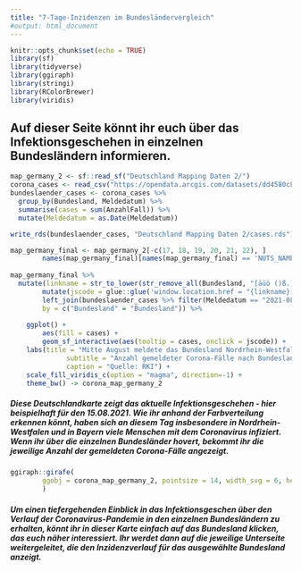 ```yaml
---
title: "7-Tage-Inzidenzen im Bundesländervergleich"
#output: html_document
---
```

```r
knitr::opts_chunk$set(echo = TRUE)
library(sf)
library(tidyverse)
library(ggiraph)
library(stringi)
library(RColorBrewer)
library(viridis)
```

## Auf dieser Seite könnt ihr euch über das Infektionsgeschehen in einzelnen Bundesländern informieren. 

```r
map_germany_2 <- sf::read_sf("Deutschland Mapping Daten 2/")
corona_cases <- read_csv("https://opendata.arcgis.com/datasets/dd4580c810204019a7b8eb3e0b329dd6_0.csv", guess_max = 2500000)
bundeslaender_cases <- corona_cases %>%
  group_by(Bundesland, Meldedatum) %>%
  summarise(cases = sum(AnzahlFall)) %>%
  mutate(Meldedatum = as.Date(Meldedatum))

write_rds(bundeslaender_cases, "Deutschland Mapping Daten 2/cases.rds")
```


```r
map_germany_final <- map_germany_2[-c(17, 18, 19, 20, 21, 22), ]
		names(map_germany_final)[names(map_germany_final) == 'NUTS_NAME'] <- 'Bundesland'
		
map_germany_final %>%
  mutate(linkname = str_to_lower(str_remove_all(Bundesland, "[äüö ()ß.]"))) %>%
		mutate(jscode = glue::glue('window.location.href = "{linkname}.html";')) %>%
		left_join(bundeslaender_cases %>% filter(Meldedatum == "2021-08-15"), 
		by = c("Bundesland" = "Bundesland")) %>%
		  
    ggplot() +
		aes(fill = cases) +
		geom_sf_interactive(aes(tooltip = cases, onclick = jscode)) + 
    labs(title = "Mitte August meldete das Bundesland Nordrhein-Westfalen die meisten Infektionen mit dem Coronavirus",
              subtitle = "Anzahl gemeldeter Corona-Fälle nach Bundesland",
              caption = "Quelle: RKI") +
    scale_fill_viridis_c(option = "magma", direction=-1) + 
    theme_bw() -> corona_map_germany_2
```

##### Diese Deutschlandkarte zeigt das aktuelle Infektionsgeschehen - hier beispielhaft für den 15.08.2021. Wie ihr anhand der Farbverteilung erkennen könnt, haben sich an diesem Tag insbesondere in Nordrhein-Westfalen und in Bayern viele Menschen mit dem Coronavirus infiziert. Wenn ihr über die einzelnen Bundesländer hovert, bekommt ihr die jeweilige Anzahl der gemeldeten Corona-Fälle angezeigt.


```r
ggiraph::girafe(
		ggobj = corona_map_germany_2, pointsize = 14, width_svg = 6, height_svg = 6 * 0.618
		)
```

##### Um einen tiefergehenden Einblick in das Infektionsgeschen über den Verlauf der Coronavirus-Pandemie in den einzelnen Bundesländern zu erhalten, könnt ihr in dieser Karte einfach auf das Bundesland klicken, das euch näher interessiert. Ihr werdet dann auf die jeweilige Unterseite weitergeleitet, die den Inzidenzverlauf für das ausgewählte Bundesland anzeigt.